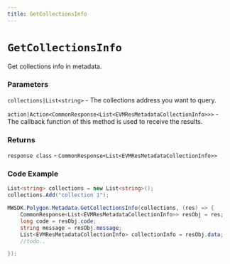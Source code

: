 ```yaml
---
title: GetCollectionsInfo
---
```


# `GetCollectionsInfo`

Get collections info in metadata.
### Parameters
`collections|List<string>` - The collections address you want to query.

`action|Action<CommonResponse<List<EVMResMetadataCollectionInfo>>>` - The callback function of this method is used to receive the results.

### Returns
`response class` - `CommonResponse<List<EVMResMetadataCollectionInfo>>`

### Code Example
```csharp
List<string> collections = new List<string>();
collections.Add("collection 1");

MWSDK.Polygon.Metadata.GetCollectionsInfo(collections, (res) => {
    CommonResponse<List<EVMResMetadataCollectionInfo>> resObj = res;
    long code = resObj.code;
    string message = resObj.message;
    List<EVMResMetadataCollectionInfo> collectionInfo = resObj.data;
    //todo..

});
```